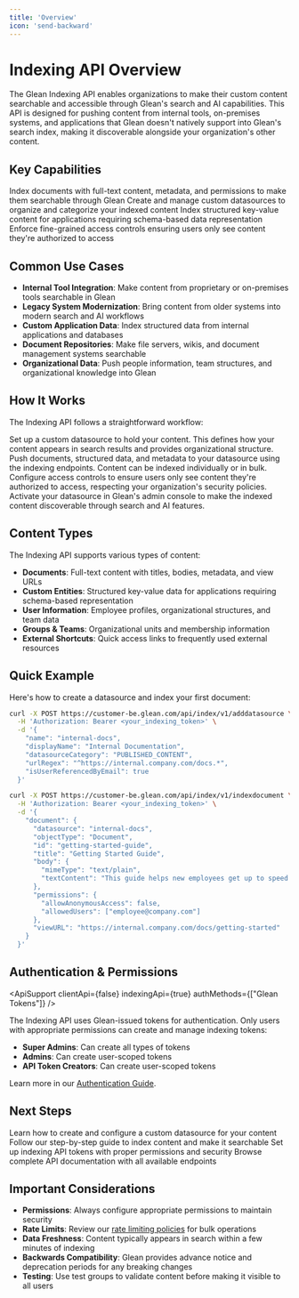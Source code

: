 ```yaml
---
title: 'Overview'
icon: 'send-backward'
---
```



# Indexing API Overview

The Glean Indexing API enables organizations to make their custom content searchable and accessible through Glean's search and AI capabilities. This API is designed for pushing content from internal tools, on-premises systems, and applications that Glean doesn't natively support into Glean's search index, making it discoverable alongside your organization's other content.

## Key Capabilities

<CardGroup cols={2}>
  <Card title="Document Indexing" icon="FileText">
    Index documents with full-text content, metadata, and permissions to make them searchable through Glean
  </Card>

  <Card title="Custom Datasources" icon="Database">
    Create and manage custom datasources to organize and categorize your indexed content
  </Card>

  <Card title="Structured Entities" icon="Package">
    Index structured key-value content for applications requiring schema-based data representation
  </Card>

  <Card title="Permission Management" icon="Shield">
    Enforce fine-grained access controls ensuring users only see content they're authorized to access
  </Card>
</CardGroup>

## Common Use Cases

- **Internal Tool Integration**: Make content from proprietary or on-premises tools searchable in Glean
- **Legacy System Modernization**: Bring content from older systems into modern search and AI workflows  
- **Custom Application Data**: Index structured data from internal applications and databases
- **Document Repositories**: Make file servers, wikis, and document management systems searchable
- **Organizational Data**: Push people information, team structures, and organizational knowledge into Glean

## How It Works

The Indexing API follows a straightforward workflow:

<Steps>
  <Step title="Create Datasource">
  Set up a custom datasource to hold your content. This defines how your content appears in search results and provides organizational structure.
  </Step>

  <Step title="Index Content">
  Push documents, structured data, and metadata to your datasource using the indexing endpoints. Content can be indexed individually or in bulk.
  </Step>

  <Step title="Manage Permissions">
  Configure access controls to ensure users only see content they're authorized to access, respecting your organization's security policies.
  </Step>

  <Step title="Enable Discovery">
  Activate your datasource in Glean's admin console to make the indexed content discoverable through search and AI features.
  </Step>
</Steps>

## Content Types

The Indexing API supports various types of content:

- **Documents**: Full-text content with titles, bodies, metadata, and view URLs
- **Custom Entities**: Structured key-value data for applications requiring schema-based representation
- **User Information**: Employee profiles, organizational structures, and team data
- **Groups & Teams**: Organizational units and membership information
- **External Shortcuts**: Quick access links to frequently used external resources

## Quick Example

Here's how to create a datasource and index your first document:

<Tabs>
  <TabItem value="create-datasource" label="Create Datasource">

  ```bash
  curl -X POST https://customer-be.glean.com/api/index/v1/adddatasource \
    -H 'Authorization: Bearer <your_indexing_token>' \
    -d '{
      "name": "internal-docs",
      "displayName": "Internal Documentation",
      "datasourceCategory": "PUBLISHED_CONTENT",
      "urlRegex": "^https://internal.company.com/docs.*",
      "isUserReferencedByEmail": true
    }'
  ```

  </TabItem>
  <TabItem value="index-document" label="Index Document">

  ```bash
  curl -X POST https://customer-be.glean.com/api/index/v1/indexdocument \
    -H 'Authorization: Bearer <your_indexing_token>' \
    -d '{
      "document": {
        "datasource": "internal-docs",
        "objectType": "Document",
        "id": "getting-started-guide",
        "title": "Getting Started Guide",
        "body": {
          "mimeType": "text/plain",
          "textContent": "This guide helps new employees get up to speed quickly..."
        },
        "permissions": {
          "allowAnonymousAccess": false,
          "allowedUsers": ["employee@company.com"]
        },
        "viewURL": "https://internal.company.com/docs/getting-started"
      }
    }'
  ```

  </TabItem>
</Tabs>

## Authentication & Permissions

<ApiSupport
  clientApi={false}
  indexingApi={true}
  authMethods={["Glean Tokens"]}
/>

The Indexing API uses Glean-issued tokens for authentication. Only users with appropriate permissions can create and manage indexing tokens:

- **Super Admins**: Can create all types of tokens
- **Admins**: Can create user-scoped tokens  
- **API Token Creators**: Can create user-scoped tokens

Learn more in our [Authentication Guide](../authentication/overview).

## Next Steps

<CardGroup cols={1}>
  <Card title="Setup Your First Datasource" icon="Database" href="setup-datasource">
    Learn how to create and configure a custom datasource for your content
  </Card>

  <Card title="Index Your First Document" icon="FileText" href="index-documents">
    Follow our step-by-step guide to index content and make it searchable
  </Card>

  <Card title="Manage Authentication" icon="Shield" href="../authentication/overview">
    Set up indexing API tokens with proper permissions and security
  </Card>

  <Card title="API Reference" icon="Book" href="../../../api/indexing-api/documents-overview">
    Browse complete API documentation with all available endpoints
  </Card>
</CardGroup>

## Important Considerations

- **Permissions**: Always configure appropriate permissions to maintain security
- **Rate Limits**: Review our [rate limiting policies](../../../get-started/rate-limits) for bulk operations
- **Data Freshness**: Content typically appears in search within a few minutes of indexing
- **Backwards Compatibility**: Glean provides advance notice and deprecation periods for any breaking changes
- **Testing**: Use test groups to validate content before making it visible to all users 